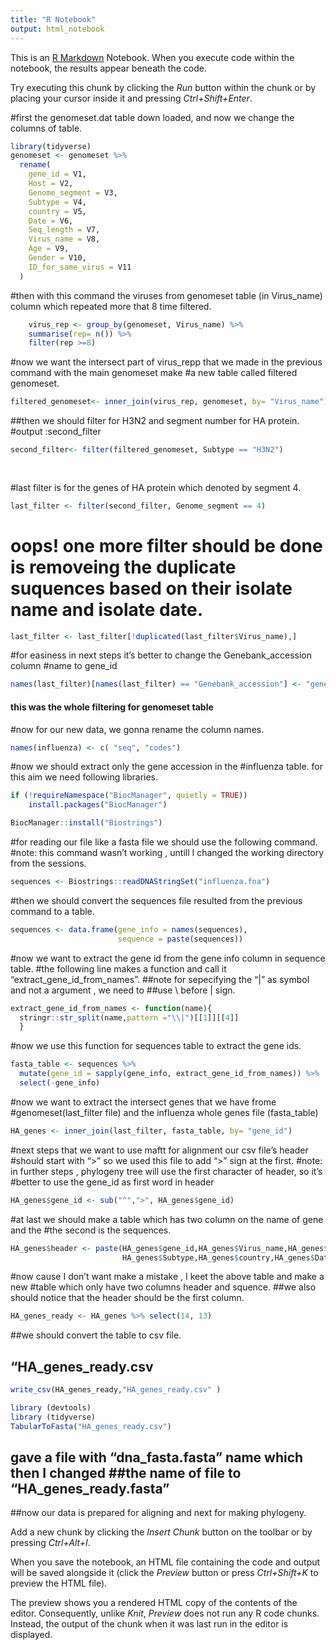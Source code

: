 ```yaml
---
title: "R Notebook"
output: html_notebook
---
```


This is an [R Markdown](http://rmarkdown.rstudio.com) Notebook. When you execute code within the notebook, the results appear beneath the code. 

Try executing this chunk by clicking the *Run* button within the chunk or by placing your cursor inside it and pressing *Ctrl+Shift+Enter*. 


#first the genomeset.dat table down loaded, and now we change the columns of table.
```r
library(tidyverse)
genomeset <- genomeset %>% 
  rename(
    gene_id = V1,
    Host = V2,
    Genome_segment = V3,
    Subtype = V4,
    country = V5,
    Date = V6,
    Seq_length = V7,
    Virus_name = V8,
    Age = V9,
    Gender = V10,
    ID_for_same_virus = V11
  )
```


#then with this command the viruses from genomeset table (in Virus_name) column which repeated more that 8 time filtered.


```r
    virus_rep <- group_by(genomeset, Virus_name) %>% 
    summarise(rep= n()) %>% 
    filter(rep >=8)

```


#now we want the intersect part of virus_repp that we made in the previous command with the main genomeset make 
#a new table called filtered genomeset.
```r
filtered_genomeset<- inner_join(virus_rep, genomeset, by= "Virus_name")
```

##then we should filter for H3N2 and segment number for HA protein.
#output :second_filter


```r
second_filter<- filter(filtered_genomeset, Subtype == "H3N2") 
  
  
```

#last filter is for the genes of HA protein which denoted by segment 4.
```r
last_filter <- filter(second_filter, Genome_segment == 4)
```

# oops! one more filter should be done is removeing the duplicate suquences based on their isolate name and isolate date.

```r
last_filter <- last_filter[!duplicated(last_filter$Virus_name),]
```



#for easiness in next steps it's better to change the Genebank_accession column 
#name to gene_id
```r
names(last_filter)[names(last_filter) == "Genebank_accession"] <- "gene_id"
```






#### this was the whole filtering for genomeset table


################

#now for our new data, we gonna rename the column names.
```r
names(influenza) <- c( "seq", "codes")
```


#now we should extract only the gene accession in the 
#influenza table. for this aim we need following libraries.

```r
if (!requireNamespace("BiocManager", quietly = TRUE))
    install.packages("BiocManager")

BiocManager::install("Biostrings")
```
 
#for reading our file like a fasta file we should use the following command.
#note: this command wasn't working , untill I changed the working directory from the sessions.


```r
sequences <- Biostrings::readDNAStringSet("influenza.fna")
```

#then we should convert the sequences file resulted from the previous command to a table.

```r
sequences <- data.frame(gene_info = names(sequences),
                        sequence = paste(sequences))
```

#now we want to extract the gene id from the gene info column in sequence table.
#the following line makes a function and call it "extract_gene_id_from_names".
##note for sepecifying the "|" as symbol and not a argument , we need to 
##use \\ before | sign.
```r
extract_gene_id_from_names <- function(name){
  stringr::str_split(name,pattern ="\\|")[[1]][[4]]
  }
```

#now we use this function for sequences table to extract the gene ids.

```r
fasta_table <- sequences %>% 
  mutate(gene_id = sapply(gene_info, extract_gene_id_from_names)) %>% 
  select(-gene_info)
```

#now we want to extract the intersect genes that we have frome #genomeset(last_filter file) and the influenza whole genes file (fasta_table)

```r
HA_genes <- inner_join(last_filter, fasta_table, by= "gene_id")
```

#next steps that we want to use maftt for alignment our csv file's header 
#should start with ">" so we used this file to add ">" sign at the first.
#note: in further steps , phylogeny tree will use the first character of header, so it's 
#better to use the gene_id as first word in header
```r
HA_genes$gene_id <- sub("^",">", HA_genes$gene_id)
```


#at last we should make a table which has two column on the name of gene and the
#the second is the sequences.

```r
HA_genes$header <- paste(HA_genes$gene_id,HA_genes$Virus_name,HA_genes$Host,
                         HA_genes$Subtype,HA_genes$country,HA_genes$Date)
```
#now cause I don't want make a mistake , I keet the above table and make a new 
#table which only have two columns header and squence.
##we also should notice that the header should be the first column.

```r
HA_genes_ready <- HA_genes %>% select(14, 13)
```

##we should convert the table to csv file.
 
## "HA_genes_ready.csv

```r
write_csv(HA_genes_ready,"HA_genes_ready.csv" )
```


```r
library (devtools)
library (tidyverse)
TabularToFasta("HA_genes_ready.csv")
```

## gave a file with "dna_fasta.fasta" name which then I changed ##the name of file to "HA_genes_ready.fasta"

##now our data is prepared for aligning and next for making phylogeny.








Add a new chunk by clicking the *Insert Chunk* button on the toolbar or by pressing *Ctrl+Alt+I*.

When you save the notebook, an HTML file containing the code and output will be saved alongside it (click the *Preview* button or press *Ctrl+Shift+K* to preview the HTML file).

The preview shows you a rendered HTML copy of the contents of the editor. Consequently, unlike *Knit*, *Preview* does not run any R code chunks. Instead, the output of the chunk when it was last run in the editor is displayed.